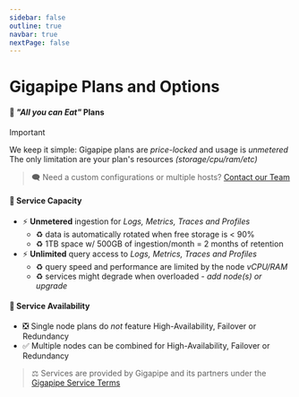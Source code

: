 ```yaml
---
sidebar: false
outline: true
navbar: true
nextPage: false
---
```



# Gigapipe Plans and Options

#### 🐣 _"All you can Eat"_ Plans

> [!IMPORTANT]  
> We keep it simple: Gigapipe plans are _price-locked_ and usage is _unmetered_<br/>
> The only limitation are your plan's resources _(storage/cpu/ram/etc)_

<PricingCalculator />

> 🗨️ Need a custom configurations or multiple hosts? [Contact our Team](/signup)

#### 🐣 Service Capacity

- ⚡ **Unmetered** ingestion for _Logs, Metrics, Traces and Profiles_ 
  - ♻️ data is automatically rotated when free storage is < 90%
  - ♻️ 1TB space w/ 500GB of ingestion/month = 2 months of retention
- ⚡ **Unlimited** query access to _Logs, Metrics, Traces and Profiles_
  - ♻️ query speed and performance are limited by the node _vCPU/RAM_
  - ♻️ services might degrade when overloaded - _add node(s) or upgrade_

#### 🐣 Service Availability

- ❎ Single node plans do *not* feature High-Availability, Failover or Redundancy
- ✅ Multiple nodes can be combined for High-Availability, Failover or Redundancy

> ⚖️ Services are provided by Gigapipe and its partners under the [Gigapipe Service Terms](/legal)
